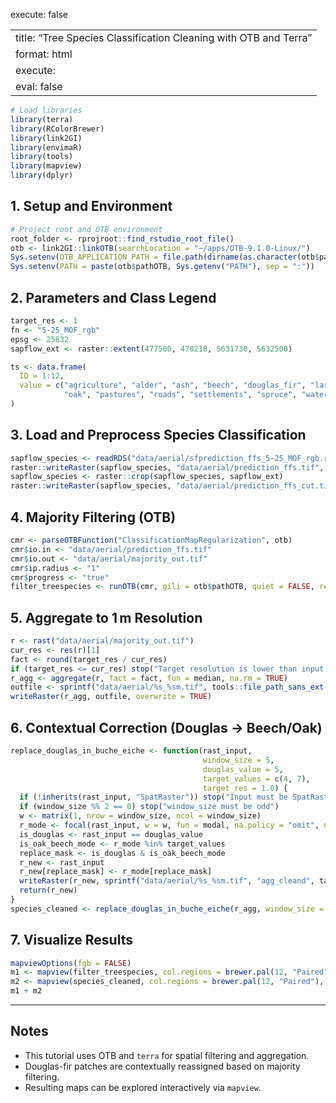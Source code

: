 execute: false

---
title: "Tree Species Classification Cleaning with OTB and Terra"
format: html
execute:
  eval: false
---

```r
# Load libraries
library(terra)
library(RColorBrewer)
library(link2GI)
library(envimaR)
library(tools)
library(mapview)
library(dplyr)
```

## 1. Setup and Environment

```r
# Project root and OTB environment
root_folder <- rprojroot::find_rstudio_root_file()
otb <- link2GI::linkOTB(searchLocation = "~/apps/OTB-9.1.0-Linux/")
Sys.setenv(OTB_APPLICATION_PATH = file.path(dirname(as.character(otb$pathOTB)), "lib/otb/applications"))
Sys.setenv(PATH = paste(otb$pathOTB, Sys.getenv("PATH"), sep = ":"))
```

## 2. Parameters and Class Legend

```r
target_res <- 1
fn <- "5-25_MOF_rgb"
epsg <- 25832
sapflow_ext <- raster::extent(477500, 478218, 5631730, 5632500)

ts <- data.frame(
  ID = 1:12,
  value = c("agriculture", "alder", "ash", "beech", "douglas_fir", "larch",
            "oak", "pastures", "roads", "settlements", "spruce", "water")
)
```

## 3. Load and Preprocess Species Classification

```r
sapflow_species <- readRDS("data/aerial/sfprediction_ffs_5-25_MOF_rgb.rds")
raster::writeRaster(sapflow_species, "data/aerial/prediction_ffs.tif", overwrite = TRUE)
sapflow_species <- raster::crop(sapflow_species, sapflow_ext)
raster::writeRaster(sapflow_species, "data/aerial/prediction_ffs_cut.tif", overwrite = TRUE)
```

## 4. Majority Filtering (OTB)

```r
cmr <- parseOTBFunction("ClassificationMapRegularization", otb)
cmr$io.in <- "data/aerial/prediction_ffs.tif"
cmr$io.out <- "data/aerial/majority_out.tif"
cmr$ip.radius <- "1"
cmr$progress <- "true"
filter_treespecies <- runOTB(cmr, gili = otb$pathOTB, quiet = FALSE, retRaster = TRUE)
```

## 5. Aggregate to 1 m Resolution

```r
r <- rast("data/aerial/majority_out.tif")
cur_res <- res(r)[1]
fact <- round(target_res / cur_res)
if (target_res <= cur_res) stop("Target resolution is lower than input resolution.")
r_agg <- aggregate(r, fact = fact, fun = median, na.rm = TRUE)
outfile <- sprintf("data/aerial/%s_%sm.tif", tools::file_path_sans_ext(basename("data/aerial/aggregate.tif")), target_res)
writeRaster(r_agg, outfile, overwrite = TRUE)
```

## 6. Contextual Correction (Douglas → Beech/Oak)

```r
replace_douglas_in_buche_eiche <- function(rast_input,
                                           window_size = 5,
                                           douglas_value = 5,
                                           target_values = c(4, 7),
                                           target_res = 1.0) {
  if (!inherits(rast_input, "SpatRaster")) stop("Input must be SpatRaster")
  if (window_size %% 2 == 0) stop("window_size must be odd")
  w <- matrix(1, nrow = window_size, ncol = window_size)
  r_mode <- focal(rast_input, w = w, fun = modal, na.policy = "omit", na.rm = TRUE, progress = "text")
  is_douglas <- rast_input == douglas_value
  is_oak_beech_mode <- r_mode %in% target_values
  replace_mask <- is_douglas & is_oak_beech_mode
  r_new <- rast_input
  r_new[replace_mask] <- r_mode[replace_mask]
  writeRaster(r_new, sprintf("data/aerial/%s_%sm.tif", "agg_cleand", target_res), overwrite = TRUE)
  return(r_new)
}
species_cleaned <- replace_douglas_in_buche_eiche(r_agg, window_size = 5)
```

## 7. Visualize Results

```r
mapviewOptions(fgb = FALSE)
m1 <- mapview(filter_treespecies, col.regions = brewer.pal(12, "Paired"), at = ts$ID)
m2 <- mapview(species_cleaned, col.regions = brewer.pal(12, "Paired"), at = ts$ID)
m1 + m2
```

------------------------------------------------------------------------

## Notes

-   This tutorial uses OTB and `terra` for spatial filtering and aggregation.
-   Douglas-fir patches are contextually reassigned based on majority filtering.
-   Resulting maps can be explored interactively via `mapview`.
